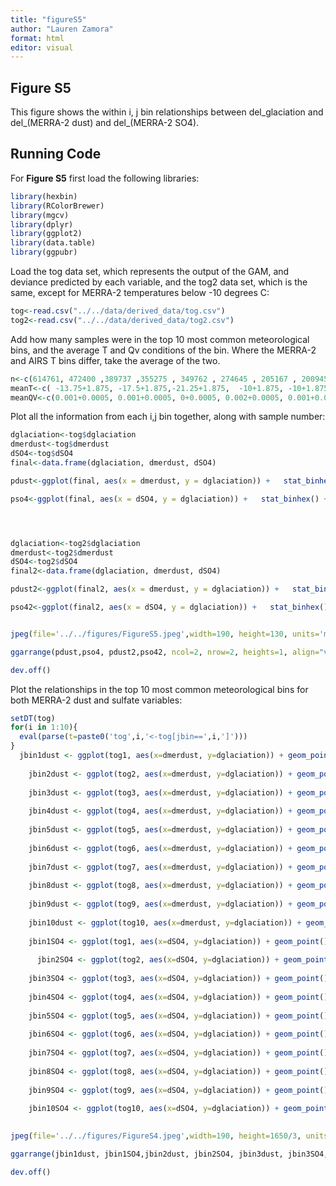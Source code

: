 ```yaml
---
title: "figureS5"
author: "Lauren Zamora"
format: html
editor: visual
---
```


## Figure S5

This figure shows the within i, j bin relationships between del_glaciation and del\_(MERRA-2 dust) and del\_(MERRA-2 SO4).

## Running Code

For **Figure S5** first load the following libraries:

```r
library(hexbin)
library(RColorBrewer)
library(mgcv)
library(dplyr)
library(ggplot2)
library(data.table)
library(ggpubr)
```

Load the tog data set, which represents the output of the GAM, and deviance predicted by each variable, and the tog2 data set, which is the same, except for MERRA-2 temperatures below -10 degrees C:

```r
tog<-read.csv("../../data/derived_data/tog.csv")
tog2<-read.csv("../../data/derived_data/tog2.csv")
```

Add how many samples were in the top 10 most common meteorological bins, and the average T and Qv conditions of the bin. Where the MERRA-2 and AIRS T bins differ, take the average of the two.

```r
n<-c(614761, 472400 ,389737 ,355275 , 349762 , 274645 , 205167 , 200945 , 161074 ,154076)
meanT<-c( -13.75+1.875, -17.5+1.875,-21.25+1.875,  -10+1.875, -10+1.875, -17.5+1.875,    -13.75+1.875,    -25+1.875,   -13.75+1.875, mean(c(-17.5+1.875, -13.75+1.875) ))
meanQV<-c(0.001+0.0005, 0.001+0.0005, 0+0.0005, 0.002+0.0005, 0.001+0.0005 , 0+0.0005 , 0+0.0005 , 0+0.0005 , 0.002+0.0005 , 0.001+0.0005 )


```

Plot all the information from each i,j bin together, along with sample number:

```r

dglaciation<-tog$dglaciation
dmerdust<-tog$dmerdust
dSO4<-tog$dSO4
final<-data.frame(dglaciation, dmerdust, dSO4)

pdust<-ggplot(final, aes(x = dmerdust, y = dglaciation)) +   stat_binhex() +   scale_fill_gradient(name = "count", trans = "log",  breaks = 10^(0:2)) + theme(axis.title.y=element_text(size=8), axis.title.x=element_text(size=8), panel.background = element_rect(fill = 'white', colour = 'black')) + labs(x = expression(atop(NA, atop(textstyle(' '),textstyle('\u{2202}(MERRA-2 dust)'['i,j']*' (ng m'^-3*')') ))), y = expression(atop(NA, atop(textstyle(' '),textstyle('\u{2202}glaciation'['i,j']*' (%)') )))) + lims(y=c(-25,50), x=c(-2500,3000)) 

pso4<-ggplot(final, aes(x = dSO4, y = dglaciation)) +   stat_binhex() +   scale_fill_gradient(name = "count", trans = "log",  breaks = 10^(0:2)) + theme(axis.title.y=element_text(size=8), axis.title.x=element_text(size=8), panel.background = element_rect(fill = 'white', colour = 'black')) + labs(x = expression(atop(NA, atop(textstyle(' '),textstyle('\u{2202}(MERRA-2 sulfate)'['i,j']*' (ng m'^-3*')') ))), y = expression(atop(NA, atop(textstyle(' '),textstyle('\u{2202}glaciation'['i,j']*' (%)') )))) + lims(y=c(-25,50), x=c(-300,400)) 




dglaciation<-tog2$dglaciation
dmerdust<-tog2$dmerdust
dSO4<-tog2$dSO4
final2<-data.frame(dglaciation, dmerdust, dSO4)

pdust2<-ggplot(final2, aes(x = dmerdust, y = dglaciation)) +   stat_binhex() +   scale_fill_gradient(name = "count", trans = "log",  breaks = 10^(0:2)) + theme(axis.title.y=element_text(size=8), axis.title.x=element_text(size=8), panel.background = element_rect(fill = 'white', colour = 'black')) + labs(x = expression(atop(NA, atop(textstyle(' '),textstyle('\u{2202}(MERRA-2 dust)'['i,j']*' (ng m'^-3*')') ))), y = expression(atop(NA, atop(textstyle(' '),textstyle('\u{2202}glaciation'['i,j']*' (%)') )))) + lims(y=c(-25,50), x=c(-2500,3000)) + annotate("text", x=-1500, y=45, label= expression(paste("T < -10 ",degree~C," ")), size=4)

pso42<-ggplot(final2, aes(x = dSO4, y = dglaciation)) +   stat_binhex() +   scale_fill_gradient(name = "count", trans = "log",  breaks = 10^(0:2)) + theme(axis.title.y=element_text(size=8), axis.title.x=element_text(size=8), panel.background = element_rect(fill = 'white', colour = 'black')) + labs(x = expression(atop(NA, atop(textstyle(' '),textstyle('\u{2202}(MERRA-2 sulfate)'['i,j']*' (ng m'^-3*')') ))), y = expression(atop(NA, atop(textstyle(' '),textstyle('\u{2202}glaciation'['i,j']*' (%)') )))) + lims(y=c(-25,50), x=c(-300,400)) + annotate("text", x=-150, y=45, label= expression(paste("T < -10 ",degree~C," ")), size=4)


jpeg(file='../../figures/FigureS5.jpeg',width=190, height=130, units='mm', res=600, pointsize=10)

ggarrange(pdust,pso4, pdust2,pso42, ncol=2, nrow=2, heights=1, align="v")

dev.off()
```

Plot the relationships in the top 10 most common meteorological bins for both MERRA-2 dust and sulfate variables:

```r
setDT(tog)
for(i in 1:10){
  eval(parse(t=paste0('tog',i,'<-tog[jbin==',i,']')))
}  
  jbin1dust <- ggplot(tog1, aes(x=dmerdust, y=dglaciation)) + geom_point() + lims(y=c(-25,50), x=c(-2500,3000)) + labs(x = expression(atop(NA, atop(textstyle(' '),textstyle('\u{2202}(MERRA-2 dust)'['i,j']*' (ng m'^-3*')') ))), y = expression(atop(NA, atop(textstyle(' '),textstyle('\u{2202}glaciation'['i,j']*' (%)') )))) + annotate("text", x=-1500, y=30, label= "n=6M\navT=-11.9\navQv=0.0015", size=3)
  
    jbin2dust <- ggplot(tog2, aes(x=dmerdust, y=dglaciation)) + geom_point() + lims(y=c(-25,50), x=c(-2500,3000)) + labs(x = expression(atop(NA, atop(textstyle(' '),textstyle('\u{2202}(MERRA-2 dust)'['i,j']*' (ng m'^-3*')') ))), y = expression(atop(NA, atop(textstyle(' '),textstyle('\u{2202}glaciation'['i,j']*' (%)') )))) + annotate("text", x=-1500, y=30, label= "n=5M\navT=-15.6\navQv=0.0015", size=3)
    
    jbin3dust <- ggplot(tog3, aes(x=dmerdust, y=dglaciation)) + geom_point() + lims(y=c(-25,50), x=c(-2500,3000)) + labs(x = expression(atop(NA, atop(textstyle(' '),textstyle('\u{2202}(MERRA-2 dust)'['i,j']*' (ng m'^-3*')') ))), y = expression(atop(NA, atop(textstyle(' '),textstyle('\u{2202}glaciation'['i,j']*' (%)') ))))  + annotate("text", x=-1500, y=30, label= "n=4M\navT=-19.4\navQv=0.0005", size=3)
      
    jbin4dust <- ggplot(tog4, aes(x=dmerdust, y=dglaciation)) + geom_point() + lims(y=c(-25,50), x=c(-2500,3000)) + labs(x = expression(atop(NA, atop(textstyle(' '),textstyle('\u{2202}(MERRA-2 dust)'['i,j']*' (ng m'^-3*')') ))), y = expression(atop(NA, atop(textstyle(' '),textstyle('\u{2202}glaciation'['i,j']*' (%)') ))))  + annotate("text", x=-1500, y=30, label= "n=4M\navT=-8.1\navQv=0.0025", size=3)
      
    jbin5dust <- ggplot(tog5, aes(x=dmerdust, y=dglaciation)) + geom_point() + lims(y=c(-25,50), x=c(-2500,3000)) + labs(x = expression(atop(NA, atop(textstyle(' '),textstyle('\u{2202}(MERRA-2 dust)'['i,j']*' (ng m'^-3*')') ))), y = expression(atop(NA, atop(textstyle(' '),textstyle('\u{2202}glaciation'['i,j']*' (%)') )))) + annotate("text", x=-1500, y=30, label= "n=3M\navT=-8.1\navQv=0.0015", size=3)
      
    jbin6dust <- ggplot(tog6, aes(x=dmerdust, y=dglaciation)) + geom_point() + lims(y=c(-25,50), x=c(-2500,3000)) + labs(x = expression(atop(NA, atop(textstyle(' '),textstyle('\u{2202}(MERRA-2 dust)'['i,j']*' (ng m'^-3*')') ))), y = expression(atop(NA, atop(textstyle(' '),textstyle('\u{2202}glaciation'['i,j']*' (%)') ))))  + annotate("text", x=-1500, y=30, label= "n=3M\navT=-15.6\navQv=0.0005", size=3)
      
    jbin7dust <- ggplot(tog7, aes(x=dmerdust, y=dglaciation)) + geom_point() + lims(y=c(-25,50), x=c(-2500,3000)) + labs(x = expression(atop(NA, atop(textstyle(' '),textstyle('\u{2202}(MERRA-2 dust)'['i,j']*' (ng m'^-3*')') ))), y = expression(atop(NA, atop(textstyle(' '),textstyle('\u{2202}glaciation'['i,j']*' (%)') ))))  + annotate("text", x=-1500, y=30, label= "n=2M\navT=-11.9\navQv=0.0005", size=3)
      
    jbin8dust <- ggplot(tog8, aes(x=dmerdust, y=dglaciation)) + geom_point() + lims(y=c(-25,50), x=c(-2500,3000)) + labs(x = expression(atop(NA, atop(textstyle(' '),textstyle('\u{2202}(MERRA-2 dust)'['i,j']*' (ng m'^-3*')') ))), y = expression(atop(NA, atop(textstyle(' '),textstyle('\u{2202}glaciation'['i,j']*' (%)') ))))  + annotate("text", x=-1500, y=30, label= "n=2M\navT=-23.1\navQv=0.0005", size=3)
      
    jbin9dust <- ggplot(tog9, aes(x=dmerdust, y=dglaciation)) + geom_point() + lims(y=c(-25,50), x=c(-2500,3000)) + labs(x = expression(atop(NA, atop(textstyle(' '),textstyle('\u{2202}(MERRA-2 dust)'['i,j']*' (ng m'^-3*')') ))), y = expression(atop(NA, atop(textstyle(' '),textstyle('\u{2202}glaciation'['i,j']*' (%)') )))) + annotate("text", x=-1500, y=30, label= "n=2M\navT=-11.9\navQv=0.0025", size=3)
      
    jbin10dust <- ggplot(tog10, aes(x=dmerdust, y=dglaciation)) + geom_point() + lims(y=c(-25,50), x=c(-2500,3000)) + labs(x = expression(atop(NA, atop(textstyle(' '),textstyle('\u{2202}(MERRA-2 dust)'['i,j']*' (ng m'^-3*')') ))), y = expression(atop(NA, atop(textstyle(' '),textstyle('\u{2202}glaciation'['i,j']*' (%)') ))))  + annotate("text", x=-1500, y=30, label= "n=2M\navT=-13.8\navQv=0.0015", size=3)
    
    jbin1SO4 <- ggplot(tog1, aes(x=dSO4, y=dglaciation)) + geom_point() + lims(y=c(-25,50), x=c(-300,400))+ labs(x = expression(atop(NA, atop(textstyle(' '),textstyle('\u{2202}(MERRA-2 sulfate)'['i,j']*' (ng m'^-3*')') ))), y = expression(atop(NA, atop(textstyle(' '),textstyle('\u{2202}glaciation'['i,j']*' (%)') ))))
    
      jbin2SO4 <- ggplot(tog2, aes(x=dSO4, y=dglaciation)) + geom_point() + lims(y=c(-25,50), x=c(-300,400))+ labs(x = expression(atop(NA, atop(textstyle(' '),textstyle('\u{2202}(MERRA-2 sulfate)'['i,j']*' (ng m'^-3*')') ))), y = expression(atop(NA, atop(textstyle(' '),textstyle('\u{2202}glaciation'['i,j']*' (%)') ))))
    
    jbin3SO4 <- ggplot(tog3, aes(x=dSO4, y=dglaciation)) + geom_point() + lims(y=c(-25,50), x=c(-300,400))+ labs(x = expression(atop(NA, atop(textstyle(' '),textstyle('\u{2202}(MERRA-2 sulfate)'['i,j']*' (ng m'^-3*')') ))), y = expression(atop(NA, atop(textstyle(' '),textstyle('\u{2202}glaciation'['i,j']*' (%)') ))))
      
    jbin4SO4 <- ggplot(tog4, aes(x=dSO4, y=dglaciation)) + geom_point() + lims(y=c(-25,50), x=c(-300,400))+ labs(x = expression(atop(NA, atop(textstyle(' '),textstyle('\u{2202}(MERRA-2 sulfate)'['i,j']*' (ng m'^-3*')') ))), y = expression(atop(NA, atop(textstyle(' '),textstyle('\u{2202}glaciation'['i,j']*' (%)') ))))
      
    jbin5SO4 <- ggplot(tog5, aes(x=dSO4, y=dglaciation)) + geom_point() + lims(y=c(-25,50), x=c(-300,400))+ labs(x = expression(atop(NA, atop(textstyle(' '),textstyle('\u{2202}(MERRA-2 sulfate)'['i,j']*' (ng m'^-3*')') ))), y = expression(atop(NA, atop(textstyle(' '),textstyle('\u{2202}glaciation'['i,j']*' (%)') ))))
      
    jbin6SO4 <- ggplot(tog6, aes(x=dSO4, y=dglaciation)) + geom_point() + lims(y=c(-25,50), x=c(-300,400))+ labs(x = expression(atop(NA, atop(textstyle(' '),textstyle('\u{2202}(MERRA-2 sulfate)'['i,j']*' (ng m'^-3*')') ))), y = expression(atop(NA, atop(textstyle(' '),textstyle('\u{2202}glaciation'['i,j']*' (%)') ))))
      
    jbin7SO4 <- ggplot(tog7, aes(x=dSO4, y=dglaciation)) + geom_point() + lims(y=c(-25,50), x=c(-300,400))+ labs(x = expression(atop(NA, atop(textstyle(' '),textstyle('\u{2202}(MERRA-2 sulfate)'['i,j']*' (ng m'^-3*')') ))), y = expression(atop(NA, atop(textstyle(' '),textstyle('\u{2202}glaciation'['i,j']*' (%)') ))))
      
    jbin8SO4 <- ggplot(tog8, aes(x=dSO4, y=dglaciation)) + geom_point() + lims(y=c(-25,50), x=c(-300,400))+ labs(x = expression(atop(NA, atop(textstyle(' '),textstyle('\u{2202}(MERRA-2 sulfate)'['i,j']*' (ng m'^-3*')') ))), y = expression(atop(NA, atop(textstyle(' '),textstyle('\u{2202}glaciation'['i,j']*' (%)') ))))
      
    jbin9SO4 <- ggplot(tog9, aes(x=dSO4, y=dglaciation)) + geom_point() + lims(y=c(-25,50), x=c(-300,400))+ labs(x = expression(atop(NA, atop(textstyle(' '),textstyle('\u{2202}(MERRA-2 sulfate)'['i,j']*' (ng m'^-3*')') ))), y = expression(atop(NA, atop(textstyle(' '),textstyle('\u{2202}glaciation'['i,j']*' (%)') ))))
      
    jbin10SO4 <- ggplot(tog10, aes(x=dSO4, y=dglaciation)) + geom_point() + lims(y=c(-25,50), x=c(-300,400))+ labs(x = expression(atop(NA, atop(textstyle(' '),textstyle('\u{2202}(MERRA-2 sulfate)'['i,j']*' (ng m'^-3*')') ))), y = expression(atop(NA, atop(textstyle(' '),textstyle('\u{2202}glaciation'['i,j']*' (%)') ))))

    
jpeg(file='../../figures/FigureS4.jpeg',width=190, height=1650/3, units='mm', res=600, pointsize=10)

ggarrange(jbin1dust, jbin1SO4,jbin2dust, jbin2SO4, jbin3dust, jbin3SO4, jbin4dust, jbin4SO4, jbin5dust, jbin5SO4, jbin6dust, jbin6SO4, jbin7dust, jbin7SO4, jbin8dust, jbin8SO4, jbin9dust, jbin9SO4, jbin10dust, jbin10SO4, ncol=2, nrow=10, heights=1, align="v")

dev.off()
```


